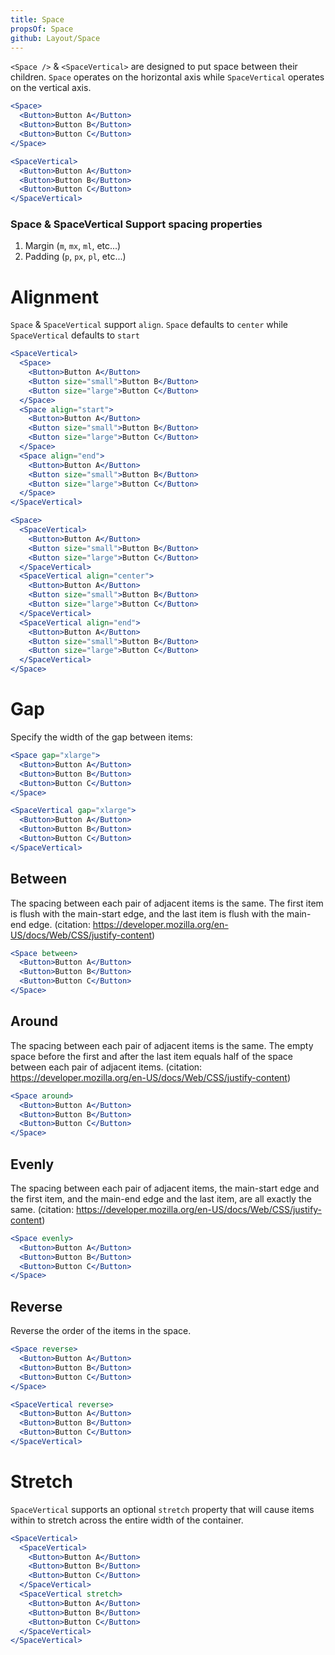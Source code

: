 ```yaml
---
title: Space
propsOf: Space
github: Layout/Space
---
```


`<Space />` & `<SpaceVertical>` are designed to put space between their children. `Space` operates on the horizontal axis while `SpaceVertical` operates on the vertical axis.

```jsx
<Space>
  <Button>Button A</Button>
  <Button>Button B</Button>
  <Button>Button C</Button>
</Space>
```

```jsx
<SpaceVertical>
  <Button>Button A</Button>
  <Button>Button B</Button>
  <Button>Button C</Button>
</SpaceVertical>
```

### Space & SpaceVertical Support spacing properties

1. Margin (`m`, `mx`, `ml`, etc...)
2. Padding (`p`, `px`, `pl`, etc...)

# Alignment

`Space` & `SpaceVertical` support `align`. `Space` defaults to `center` while `SpaceVertical` defaults to `start`

```jsx
<SpaceVertical>
  <Space>
    <Button>Button A</Button>
    <Button size="small">Button B</Button>
    <Button size="large">Button C</Button>
  </Space>
  <Space align="start">
    <Button>Button A</Button>
    <Button size="small">Button B</Button>
    <Button size="large">Button C</Button>
  </Space>
  <Space align="end">
    <Button>Button A</Button>
    <Button size="small">Button B</Button>
    <Button size="large">Button C</Button>
  </Space>
</SpaceVertical>
```

```jsx
<Space>
  <SpaceVertical>
    <Button>Button A</Button>
    <Button size="small">Button B</Button>
    <Button size="large">Button C</Button>
  </SpaceVertical>
  <SpaceVertical align="center">
    <Button>Button A</Button>
    <Button size="small">Button B</Button>
    <Button size="large">Button C</Button>
  </SpaceVertical>
  <SpaceVertical align="end">
    <Button>Button A</Button>
    <Button size="small">Button B</Button>
    <Button size="large">Button C</Button>
  </SpaceVertical>
</Space>
```

# Gap

Specify the width of the gap between items:

```jsx
<Space gap="xlarge">
  <Button>Button A</Button>
  <Button>Button B</Button>
  <Button>Button C</Button>
</Space>
```

```jsx
<SpaceVertical gap="xlarge">
  <Button>Button A</Button>
  <Button>Button B</Button>
  <Button>Button C</Button>
</SpaceVertical>
```

## Between

The spacing between each pair of adjacent items is the same. The first item is flush with the main-start edge, and the last item is flush with the main-end edge. (citation: https://developer.mozilla.org/en-US/docs/Web/CSS/justify-content)

```jsx
<Space between>
  <Button>Button A</Button>
  <Button>Button B</Button>
  <Button>Button C</Button>
</Space>
```

## Around

The spacing between each pair of adjacent items is the same. The empty space before the first and after the last item equals half of the space between each pair of adjacent items. (citation: https://developer.mozilla.org/en-US/docs/Web/CSS/justify-content)

```jsx
<Space around>
  <Button>Button A</Button>
  <Button>Button B</Button>
  <Button>Button C</Button>
</Space>
```

## Evenly

The spacing between each pair of adjacent items, the main-start edge and the first item, and the main-end edge and the last item, are all exactly the same. (citation: https://developer.mozilla.org/en-US/docs/Web/CSS/justify-content)

```jsx
<Space evenly>
  <Button>Button A</Button>
  <Button>Button B</Button>
  <Button>Button C</Button>
</Space>
```

## Reverse

Reverse the order of the items in the space.

```jsx
<Space reverse>
  <Button>Button A</Button>
  <Button>Button B</Button>
  <Button>Button C</Button>
</Space>
```

```jsx
<SpaceVertical reverse>
  <Button>Button A</Button>
  <Button>Button B</Button>
  <Button>Button C</Button>
</SpaceVertical>
```

# Stretch

`SpaceVertical` supports an optional `stretch` property that will cause items within to stretch across the entire width of the container.

```jsx
<SpaceVertical>
  <SpaceVertical>
    <Button>Button A</Button>
    <Button>Button B</Button>
    <Button>Button C</Button>
  </SpaceVertical>
  <SpaceVertical stretch>
    <Button>Button A</Button>
    <Button>Button B</Button>
    <Button>Button C</Button>
  </SpaceVertical>
</SpaceVertical>
```
